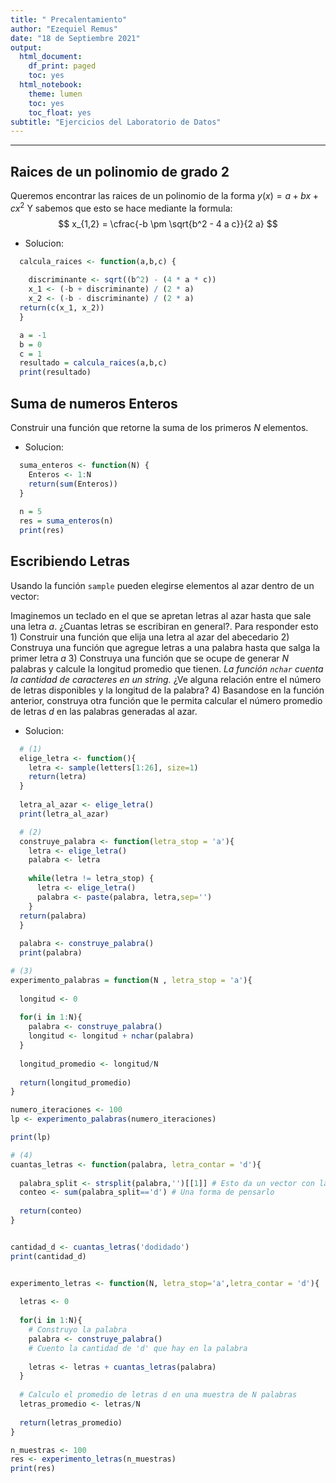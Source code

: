 ```yaml
---
title: " Precalentamiento"
author: "Ezequiel Remus"
date: "18 de Septiembre 2021"
output:
  html_document:
    df_print: paged
    toc: yes
  html_notebook:
    theme: lumen
    toc: yes
    toc_float: yes
subtitle: "Ejercicios del Laboratorio de Datos"
---
```

---

## Raices de un polinomio de grado 2

Queremos encontrar las raices de un polinomio de la forma $y(x) = a + b x + c x^2$
 Y sabemos que esto se hace mediante la formula:
 $$
  x_{1,2} = \cfrac{-b \pm \sqrt{b^2 - 4 a c}}{2 a}
 $$
 
 - Solucion: 
 
```r
  calcula_raices <- function(a,b,c) {
    
    discriminante <- sqrt((b^2) - (4 * a * c))
    x_1 <- (-b + discriminante) / (2 * a)
    x_2 <- (-b - discriminante) / (2 * a)
  return(c(x_1, x_2))
  }

  a = -1
  b = 0
  c = 1
  resultado = calcula_raices(a,b,c)
  print(resultado)
```

## Suma de numeros Enteros

Construir una función que retorne la suma de los primeros $N$ elementos.

 * Solucion: 
 
```r
  suma_enteros <- function(N) {
    Enteros <- 1:N
    return(sum(Enteros))
  }  
  
  n = 5
  res = suma_enteros(n)
  print(res)
```
 
## Escribiendo Letras

Usando la función `sample` pueden elegirse elementos al azar dentro de 
un vector:

Imaginemos un teclado en el que se apretan letras al azar hasta que sale una letra $a$. ¿Cuantas letras se escribiran en general?. Para responder esto 
 1) Construir una función que elija una letra al azar del abecedario
 2) Construya una función que agregue letras a una palabra hasta que salga la primer letra $a$
 3) Construya una función que se ocupe de generar _N_ palabras y calcule la longitud promedio que tienen. _La función `nchar` cuenta la cantidad de caracteres en un string._ ¿Ve alguna relación entre el número de letras disponibles y la longitud de la palabra?
 4) Basandose en la función anterior, construya otra función que le permita calcular el número promedio de letras _d_ en las palabras generadas al azar.

* Solucion:

```r
  # (1)
  elige_letra <- function(){
    letra <- sample(letters[1:26], size=1)
    return(letra)
  }
  
  letra_al_azar <- elige_letra()
  print(letra_al_azar)
```

```r
  # (2)
  construye_palabra <- function(letra_stop = 'a'){
    letra <- elige_letra()
    palabra <- letra
    
    while(letra != letra_stop) {
      letra <- elige_letra()
      palabra <- paste(palabra, letra,sep='')
    }
  return(palabra)
  }
  
  palabra <- construye_palabra()
  print(palabra)
```
```r
# (3)
experimento_palabras = function(N , letra_stop = 'a'){
  
  longitud <- 0
  
  for(i in 1:N){
    palabra <- construye_palabra() 
    longitud <- longitud + nchar(palabra)
  }
  
  longitud_promedio <- longitud/N
  
  return(longitud_promedio)
}

numero_iteraciones <- 100
lp <- experimento_palabras(numero_iteraciones)

print(lp)
```
```r
# (4)
cuantas_letras <- function(palabra, letra_contar = 'd'){
  
  palabra_split <- strsplit(palabra,'')[[1]] # Esto da un vector con las letras todas separadas
  conteo <- sum(palabra_split=='d') # Una forma de pensarlo
  
  return(conteo)
}


cantidad_d <- cuantas_letras('dodidado')
print(cantidad_d)


experimento_letras <- function(N, letra_stop='a',letra_contar = 'd'){
  
  letras <- 0
  
  for(i in 1:N){
    # Construyo la palabra
    palabra <- construye_palabra()
    # Cuento la cantidad de 'd' que hay en la palabra
    
    letras <- letras + cuantas_letras(palabra)
  }
  
  # Calculo el promedio de letras d en una muestra de N palabras
  letras_promedio <- letras/N
  
  return(letras_promedio)
}

n_muestras <- 100
res <- experimento_letras(n_muestras)
print(res)
```

